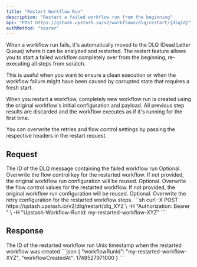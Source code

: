 ```yaml
---
title: "Restart Workflow Run"
description: "Restart a failed workflow run from the beginning"
api: "POST https://qstash.upstash.io/v2/workflows/dlq/restart/{dlqId}"
authMethod: "bearer"
---
```


When a workflow run fails, it's automatically moved to the DLQ (Dead Letter Queue) where it can be analyzed and restarted. 
The restart feature allows you to start a failed workflow completely over from the beginning, re-executing all steps from scratch.

This is useful when you want to ensure a clean execution or when the workflow failure might have been caused by corrupted state that requires a fresh start.

When you restart a workflow,  completely new workflow run is created using the original workflow's initial configuration and payload.
All previous step results are discarded and the workflow executes as if it's running for the first time.

You can overwrite the retries and flow control settings by passing the respective headers in the restart request.

## Request

<ParamField path="dlqId" type="string" required>
  The ID of the DLQ message containing the failed workflow run
</ParamField>
<ParamField header="Upstash-Flow-Control-Key" type="string">
  Optional. Overwrite the flow control key for the restarted workflow. If not provided, the original workflow run configuration will be reused.
</ParamField>
<ParamField header="Upstash-Flow-Control-Value" type="string">
  Optional. Overwrite the flow control values for the restarted workflow. If not provided, the original workflow run configuration will be reused.
</ParamField>
<ParamField header="Upstash-Retries" type="integer">
  Optional. Overwrite the retry configuration for the restarted workflow steps.
</ParamField>

<RequestExample>
```sh
curl -X POST https://qstash.upstash.io/v2/dlq/restart/dlq_XYZ \
-H "Authorization: Bearer <token>" \
-H "Upstash-Workflow-RunId: my-restarted-workflow-XYZ" 
```
</RequestExample>

## Response

<ResponseField name="workflowRunId" type="string">
  The ID of the restarted workflow run
</ResponseField>

<ResponseField name="workflowCreatedAt" type="integer">
  Unix timestamp when the restarted workflow was created
</ResponseField>

<ResponseExample>
```json
{
  "workflowRunId": "my-restarted-workflow-XYZ",
  "workflowCreatedAt": 1748527971000
}
```
</ResponseExample>